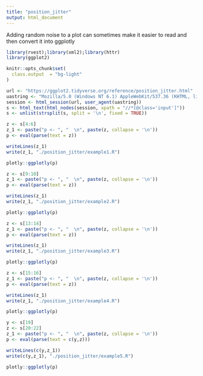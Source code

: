 ```yaml
---
title: "position_jitter"
output: html_document
---
```


Adding random noise to a plot can sometimes make it easier to read and then convert it into ggplotly

```r
library(rvest);library(xml2);library(httr)
library(ggplot2)

knitr::opts_chunk$set(
  class.output  = "bg-light"
)
```

```r
url <- "https://ggplot2.tidyverse.org/reference/position_jitter.html"
uastring <- "Mozilla/5.0 (Windows NT 6.1) AppleWebKit/537.36 (KHTML, like Gecko) Chrome/88.0.4324.190 Safari/537.36"
session <- html_session(url, user_agent(uastring))
s <- html_text(html_nodes(session, xpath = "//*[@class='input']"))
s <- unlist(strsplit(s, split = '\n', fixed = TRUE))
```

```r
z <- s[4:6]
z_1 <- paste("p <- ", "  \n", paste(z, collapse = '\n'))
p <- eval(parse(text = z))
```

```r
writeLines(z_1)
write(z_1, "./position_jitter/example1.R")
```

```r
plotly::ggplotly(p)
```

```r
z <- s[9:10]
z_1 <- paste("p <- ", "  \n", paste(z, collapse = '\n'))
p <- eval(parse(text = z))
```

```r
writeLines(z_1)
write(z_1, "./position_jitter/example2.R")
```

```r
plotly::ggplotly(p)
```

```r
z <- s[13:14]
z_1 <- paste("p <- ", "  \n", paste(z, collapse = '\n'))
p <- eval(parse(text = z))
```

```r
writeLines(z_1)
write(z_1, "./position_jitter/example3.R")
```

```r
plotly::ggplotly(p)
```

```r
z <- s[15:16]
z_1 <- paste("p <- ", "  \n", paste(z, collapse = '\n'))
p <- eval(parse(text = z))
```

```r
writeLines(z_1)
write(z_1, "./position_jitter/example4.R")
```

```r
plotly::ggplotly(p)
```

```r
y <- s[19]
z <- s[20:22]
z_1 <- paste("p <- ", "  \n", paste(z, collapse = '\n'))
p <- eval(parse(text = c(y,z)))
```

```r
writeLines(c(y,z_1))
write(c(y,z_1), "./position_jitter/example5.R")
```

```r
plotly::ggplotly(p)
```